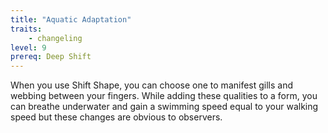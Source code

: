 ```yaml
---
title: "Aquatic Adaptation"
traits:
    - changeling
level: 9
prereq: Deep Shift
---
```


When you use Shift Shape, you can choose one to manifest gills and webbing between your fingers. While adding these qualities to a form, you can breathe underwater and gain a swimming speed equal to your walking speed but these changes are obvious to observers.